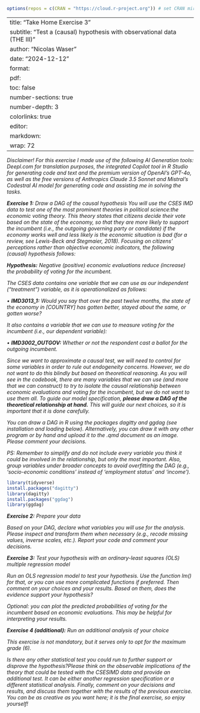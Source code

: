 ```r
options(repos = c(CRAN = "https://cloud.r-project.org")) # set CRAN mirror
```

---
title: "Take Home Exercise 3"
subtitle: "Test a (causal) hypothesis with observational data (THE III)"
author: "Nicolas Waser"
date: "2024-12-12"
format:
  pdf:
    toc: false
    number-sections: true
    number-depth: 3
    colorlinks: true
editor: 
  markdown: 
    wrap: 72
---

*Disclaimer! For this exercise I made use of the following AI Generation tools: Deepl.com for translation purposes, the integrated Copilot tool in R Studio for generating code and text and the premium version of OpenAI's GPT-4o, as well as the free versions of Anthropics Claude 3.5 Sonnet and Mistral's Codestral AI model for generating code and assisting me in solving the tasks.*

***Exercise 1:** Draw a DAG of the causal hypothesis You will use the CSES IMD data to test one of the most prominent theories in political science:the economic voting theory. This theory states that citizens decide their vote based on the state of the economy, so that they are more likely to support the incumbent (i.e., the outgoing governing party or candidate) if the economy works well and less likely is the economic situation is bad (for a review, see Lewis-Beck and Stegmaier, 2018). Focusing on citizens’ perceptions rather than objective economic indicators, the following (causal) hypothesis follows:*

***Hypothesis:** Negative (positive) economic evaluations reduce (increase) the probability of voting for the incumbent.*

*The CSES data contains one variable that we can use as our independent (“treatment”) variable, as it is operationalized as follows:*

*• **IMD3013_1:** Would you say that over the past twelve months, the state of the economy in \[COUNTRY\] has gotten better, stayed about the same, or gotten worse?*

*It also contains a variable that we can use to measure voting for the incumbent (i.e., our dependent variable):*

*• **IMD3002_OUTGOV:** Whether or not the respondent cast a ballot for the outgoing incumbent.*

*Since we want to approximate a causal test, we will need to control for some variables in order to rule out endogeneity concerns. However, we do not want to do this blindly but based on theoretical reasoning. As you will see in the codebook, there are many variables that we can use (and more that we can construct) to try to isolate the causal relationship between economic evaluations and voting for the incumbent, but we do not want to use them all. To guide our model specification, **please draw a DAG of the theoretical relationship at hand.** This will guide our next choices, so it is important that it is done carefully.*

*You can draw a DAG in R using the packages dagitty and ggdag (see installation and loading below). Alternatively, you can draw it with any other program or by hand and upload it to the .qmd document as an image. Please comment your decisions.*

*PS: Remember to simplify and do not include every variable you think it could be involved in the relationship, but only the most important. Also, group variables under broader concepts to avoid overfitting the DAG (e.g., ‘socio-economic conditions’ instead of ‘employment status’ and ‘income’).*

```r
library(tidyverse)
install.packages("dagitty")
library(dagitty)
install.packages("ggdag")
library(ggdag)
```

***Exercise 2:** Prepare your data*

*Based on your DAG, declare what variables you will use for the analysis. Please inspect and transform them when necessary (e.g., recode missing values, inverse scales, etc.). Report your code and comment your decisions.*

***Exercise 3:** Test your hypothesis with an ordinary-least squares (OLS) multiple regression model*

*Run an OLS regression model to test your hypothesis. Use the function lm() for that, or you can use more complicated functions if preferred. Then comment on your choices and your results. Based on them, does the evidence support your hypothesis?*

*Optional: you can plot the predicted probabilities of voting for the incumbent based on economic evaluations. This may be helpful for interpreting your results.*

***Exercise 4 (additional):** Run an additional analysis of your choice*

*This exercise is not mandatory, but it serves only to opt for the maximum grade (6).*

*Is there any other statistical test you could run to further support or disprove the hypothesis?Please think on the observable implications of the theory that could be tested with the CSESIMD data and provide an additional test. It can be either another regression specification or a different statistical analysis. Finally, comment on your decisions and results, and discuss them together with the results of the previous exercise. You can be as creative as you want here; it is the final exercise, so enjoy yourself!*
